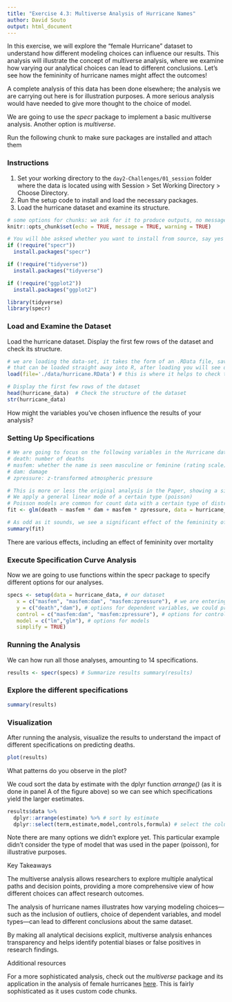 ```yaml
---
title: "Exercise 4.3: Multiverse Analysis of Hurricane Names"
author: David Souto
output: html_document
---
```


In this exercise, we will explore the "female Hurricane" dataset to understand how different modeling choices can influence our results. This analysis will illustrate the concept of multiverse analysis, where we examine how varying our analytical choices can lead to different conclusions. Let's see how the femininity of hurricane names might affect the outcomes!

A complete analysis of this data has been done elsewhere; the analysis we are carrying out here is for illustration purposes. A more serious analysis would have needed to give more thought to the choice of model.

We are going to use the *specr* package to implement a basic multiverse analysis. Another option is *multiverse*.

Run the following chunk to make sure packages are installed and attach them

### Instructions
1. Set your working directory to the `day2-Challenges/01_session` folder where the data is located using with Session > Set Working Directory > Choose Directory.
2. Run the setup code to install and load the necessary packages.
3. Load the hurricane dataset and examine its structure.

```r

# some options for chunks: we ask for it to produce outputs, no messages or warnings
knitr::opts_chunk$set(echo = TRUE, message = TRUE, warning = TRUE) 

# You will bbe asksed whether you want to install from source, say yes
if (!require("specr")) 
  install.packages("specr") 

if (!require("tidyverse")) 
  install.packages("tidyverse") 

if (!require("ggplot2")) 
  install.packages("ggplot2") 

library(tidyverse)
library(specr)

```

### Load and Examine the Dataset

Load the hurricane dataset. Display the first few rows of the dataset and check its structure.

```r

# we are loading the data-set, it takes the form of an .RData file, saved with save(), something
# that can be loaded straight away into R, after loading you will see data.frame object in the  Environment window.
load(file='./data/hurricane.RData') # this is where it helps to check the name of the data that was just loaded in the Environment window

# Display the first few rows of the dataset
head(hurricane_data)  # Check the structure of the dataset
str(hurricane_data)
```


How might the variables you've chosen influence the results of your analysis?

### Setting Up Specifications

```r

# We are going to focus on the following variables in the Hurricane dataset
# death: number of deaths
# masfem: whether the name is seen masculine or feminine (rating scale)
# dam: damage
# zpressure: z-transformed atmospheric pressure

# This is more or less the original analysis in the Paper, showing a significant effect of name "feminity"
# We apply a general linear mode of a certain type (poisson)
# Poisson models are common for count data with a certain type of distribution (e.g., number of deaths, number of neurons action potentials)
fit <- glm(death ~ masfem * dam + masfem * zpressure, data = hurricane_data, family = "poisson")

# As odd as it sounds, we see a significant effect of the femininity of the hurricane (masfem)
summary(fit)

```
There are various effects, including an effect of femininity over mortality

### Execute Specification Curve Analysis

Now we are going to use functions within the specr package to specify different options for our analyses.

```r
specs <- setup(data = hurricane_data, # our dataset
   x = c("masfem", "masfem:dam", "masfem:zpressure"), # we are entering options for independent variables, those are our main variables of interest
   y = c("death","dam"), # options for dependent variables, we could predict damage amount instead of deaths
   control = c("masfem:dam", "masfem:zpressure"), # options for control variables, that is other predictors in our model
   model = c("lm","glm"), # options for models
   simplify = TRUE)
```

### Running the Analysis

We can how run all those analyses, amounting to 14 specifications.

```r
results <- specr(specs) # Summarize results summary(results)

```

### Explore the different specifications 

```r
summary(results)

```

### Visualization

After running the analysis, visualize the results to understand the impact of different specifications on predicting deaths.

```r
plot(results)

```

What patterns do you observe in the plot?

We coud sort the data by estimate with the dplyr function *arrange()* (as it is done in panel A of the figure above) so we can see which specifications yield the larger esetimates.

```r
results$data %>% 
  dplyr::arrange(estimate) %>% # sort by estimate
  dplyr::select(term,estimate,model,controls,formula) # select the columns you want to see     

```

Note there are many options we didn't explore yet. This particular example didn't consider the type of model that was used in the paper (poisson), for illustrative purposes.

Key Takeaways

The multiverse analysis allows researchers to explore multiple analytical paths and decision points, providing a more comprehensive view of how different choices can affect research outcomes.

The analysis of hurricane names illustrates how varying modeling choices—such as the inclusion of outliers, choice of dependent variables, and model types—can lead to different conclusions about the same dataset.

By making all analytical decisions explicit, multiverse analysis enhances transparency and helps identify potential biases or false positives in research findings.

Additional resources

For a more sophisticated analysis, check out the *multiverse* package and its application in the analysis of female hurricanes [here](https://rdrr.io/cran/multiverse/f/vignettes/example-hurricane.Rmd). This is fairly sophisticated as it uses custom code chunks.


